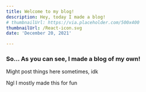 ```yaml
---
title: Welcome to my blog!
description: Hey, today I made a blog!
# thumbnailUrl: https://via.placeholder.com/500x400
thumbnailUrl: /React-icon.svg
date: 'December 20, 2021'

---
```


### So... As you can see, I made a blog of my own!

Might post things here sometimes, idk

Ngl I mostly made this for fun